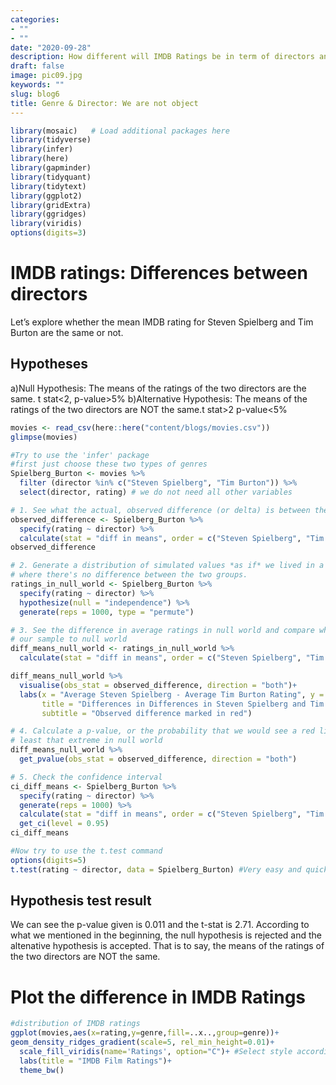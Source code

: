 ```yaml
---
categories:
- ""
- ""
date: "2020-09-28"
description: How different will IMDB Ratings be in term of directors and genre
draft: false
image: pic09.jpg
keywords: ""
slug: blog6
title: Genre & Director: We are not object
---
```


```r
library(mosaic)   # Load additional packages here 
library(tidyverse)
library(infer)
library(here)
library(gapminder)
library(tidyquant)
library(tidytext)
library(ggplot2)
library(gridExtra)
library(ggridges)
library(viridis)
options(digits=3)
```

# IMDB ratings: Differences between directors

Let's explore whether the mean IMDB rating for Steven Spielberg and Tim Burton are the same or not. 

## Hypotheses

a)Null Hypothesis: The means of the ratings of the two directors are the same. t stat<2, p-value>5%
b)Alternative Hypothesis: The means of the ratings of the two directors are NOT the same.t stat>2 p-value<5%

```r
movies <- read_csv(here::here("content/blogs/movies.csv"))
glimpse(movies)
```

```r
#Try to use the 'infer' package
#first just choose these two types of genres
Spielberg_Burton <- movies %>%
  filter (director %in% c("Steven Spielberg", "Tim Burton")) %>% 
  select(director, rating) # we do not need all other variables

# 1. See what the actual, observed difference (or delta) is between the two groups
observed_difference <- Spielberg_Burton %>% 
  specify(rating ~ director) %>% 
  calculate(stat = "diff in means", order = c("Steven Spielberg", "Tim Burton")) 
observed_difference

# 2. Generate a distribution of simulated values *as if* we lived in a world
# where there's no difference between the two groups.
ratings_in_null_world <- Spielberg_Burton %>% 
  specify(rating ~ director) %>% 
  hypothesize(null = "independence") %>% 
  generate(reps = 1000, type = "permute")

# 3. See the difference in average ratings in null world and compare what we saw in
# our sample to null world
diff_means_null_world <- ratings_in_null_world %>% 
  calculate(stat = "diff in means", order = c("Steven Spielberg", "Tim Burton")) #Calculate stat

diff_means_null_world %>% 
  visualise(obs_stat = observed_difference, direction = "both")+
  labs(x = "Average Steven Spielberg - Average Tim Burton Rating", y = "Count",
       title = "Differences in Differences in Steven Spielberg and Tim Burton Rating \nin a world where there's really no difference",
       subtitle = "Observed difference marked in red")

# 4. Calculate a p-value, or the probability that we would see a red line at
# least that extreme in null world
diff_means_null_world %>% 
  get_pvalue(obs_stat = observed_difference, direction = "both")

# 5. Check the confidence interval
ci_diff_means <- Spielberg_Burton %>% 
  specify(rating ~ director) %>%
  generate(reps = 1000) %>% 
  calculate(stat = "diff in means", order = c("Steven Spielberg", "Tim Burton")) %>% 
  get_ci(level = 0.95)
ci_diff_means

```

```r
#Now try to use the t.test command
options(digits=5)
t.test(rating ~ director, data = Spielberg_Burton) #Very easy and quick
```

## Hypothesis test result

We can see the p-value given is 0.011 and the t-stat is 2.71. According to what we mentioned in the beginning, the null hypothesis is rejected and the altenative hypothesis is accepted. That is to say, the means of the ratings of the two directors are NOT the same.


# Plot the difference in IMDB Ratings

```r
#distribution of IMDB ratings
ggplot(movies,aes(x=rating,y=genre,fill=..x..,group=genre))+
geom_density_ridges_gradient(scale=5, rel_min_height=0.01)+
  scale_fill_viridis(name='Ratings', option="C")+ #Select style according to the resource above
  labs(title = "IMDB Film Ratings")+
  theme_bw()
```

